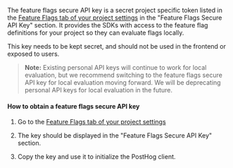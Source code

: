 The feature flags secure API key is a secret project specific token listed in the [Feature Flags tab of your project settings](https://us.posthog.com/settings/environment-feature-flags) in the "Feature Flags Secure API Key" section. It provides the SDKs with access to the feature flag definitions for your project so they can evaluate flags locally.

This key needs to be kept secret, and should not be used in the frontend or exposed to users.

> **Note:** Existing personal API keys will continue to work for local evaluation, but we recommend switching to the feature flags secure API key for local evaluation moving forward. We will be deprecating personal API keys for local evaluation in the future.

#### How to obtain a feature flags secure API key

1. Go to the [Feature Flags tab of your project settings](https://us.posthog.com/settings/environment-feature-flags)

2. The key should be displayed in the "Feature Flags Secure API Key" section.

3. Copy the key and use it to initialize the PostHog client.
